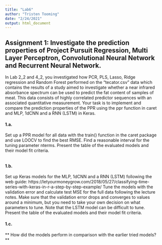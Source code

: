 ```yaml
---
title: "Lab6"
author: "Tristen Tooming"
date: "2/24/2021"
output: html_document
---
```


## Assignment 1: Investigate the prediction properties of Project Pursuit Regression, Multi Layer Perceptron, Convolutional Neural Network and Recurrent Neural Network.

In Lab 2_2 and 4_2, you investigated how PCR, PLS, Lasso, Ridge regression and Random Forest performed on the “tecator.csv” data which contains the results of a study aimed to investigate whether a near infrared absorbance spectrum can be used to predict the fat content of samples of meat. This data consists of highly correlated predictor sequences with an associated quantitative measurement. Your task is to implement and compare the prediction properties of the PPR using the ppr function in caret and MLP, 1dCNN and a RNN (LSTM) in Keras.

#### 1.a.

Set up a PPR model for all data with the train() function in the caret package and use LOOCV to find the best RMSE. Find a reasonable interval for the tuning parameter nterms. Present the table of the evaluated models and their model fit criteria.

```r

```

#### 1.b.

Set up Keras models for the MLP, 1dCNN and a RNN (LSTM) following the web guide:
https://letyourmoneygrow.com/2018/05/27/classifying-time-series-with-keras-in-r-a-step-by-step-example/ 
Tune the models with the validation error and calculate test MSE for the full data following the lecture notes. Make sure that the validation error drops and converges to values around a minimum, but you need to take your own decision on what parameters to tune. Note that the LSTM model can be difficult to tune. Present the table of the evaluated models and their model fit criteria.

#### 1.c.

** How did the models perform in comparison with the earlier tried models? ** 
